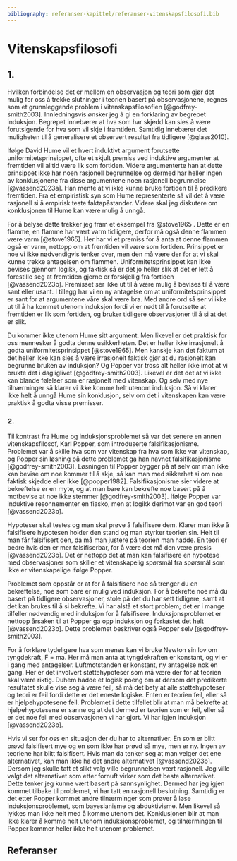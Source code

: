 ```yaml
--- 
bibliography: referanser-kapittel/referanser-vitenskapsfilosofi.bib
---
```


# Vitenskapsfilosofi

## 1.

Hvilken forbindelse det er mellom en observasjon og teori som gjør det mulig for oss å trekke slutninger i teorien basert på observasjonene, regnes som et grunnleggende problem i vitenskapsfilosofien [@godfrey-smith2003]. Innledningsvis ønsker jeg å gi en forklaring av begrepet induksjon. Begrepet innebærer at hva som har skjedd kan sies å være forutsigende for hva som vil skje i framtiden. Samtidig innebærer det muligheten til å generalisere et observert resultat fra tidligere [@glass2010].

Ifølge David Hume vil et hvert induktivt argument forutsette uniformitetsprinsippet, ofte et skjult premiss ved induktive argumenter at fremtiden vil alltid være lik som fortiden. Videre argumenterte han at dette prinsippet ikke har noen rasjonell begrunnelse og dermed har heller ingen av konklusjonene fra disse argumentene noen rasjonell begrunnelse [@vassend2023a]. Han mente at vi ikke kunne bruke fortiden til å predikere fremtiden. Fra et empiristisk syn som Hume representerte så vil det å være rasjonell si å empirisk teste faktapåstander. Videre skal jeg diskutere om konklusjonen til Hume kan være mulig å unngå.

For å belyse dette trekker jeg fram et eksempel fra @stove1965 . Dette er en flamme, en flamme har vært varm tidligere, derfor må også denne flammen være varm [@stove1965]. Her har vi et premiss for å anta at denne flammen også er varm, nettopp om at fremtiden vil være som fortiden. Prinsippet er noe vi ikke nødvendigvis tenker over, men den må være der for at vi skal kunne trekke antagelsen om flammen. Uniformitetsprinsippet kan ikke bevises gjennom logikk, og faktisk så er det jo heller slik at det er lett å forestille seg at fremtiden gjerne er forskjellig fra fortiden [@vassend2023b]. Premisset ser ikke ut til å være mulig å bevises til å være sant eller usant. I tillegg har vi en ny antagelse om at uniformitetsprinsippet er sant for at argumentene våre skal være bra. Med andre ord så ser vi ikke ut til å ha kommet utenom induksjon fordi vi er nødt til å forutsette at fremtiden er lik som fortiden, og bruker tidligere observasjoner til å si at det er slik.

Du kommer ikke utenom Hume sitt argument. Men likevel er det praktisk for oss mennesker å godta denne usikkerheten. Det er heller ikke irrasjonelt å godta uniformitetsprinsippet [@stove1965]. Men kanskje kan det faktum at det heller ikke kan sies å være irrasjonelt faktisk gjør at du rasjonelt kan begrunne bruken av induksjon? Og Popper var tross alt heller ikke imot at vi brukte det i dagliglivet [@godfrey-smith2003]. Likevel er det det at vi ikke kan blande følelser som er rasjonelt med vitenskap. Og selv med nye tilnærminger så klarer vi ikke komme helt utenom induksjon. Så vi klarer ikke helt å unngå Hume sin konklusjon, selv om det i vitenskapen kan være praktisk å godta visse premisser.

### 2.

Til kontrast fra Hume og induksjonsproblemet så var det senere en annen vitenskapsfilosof, Karl Popper, som introduserte falsifikasjonisme. Problemet var å skille hva som var vitenskap fra hva som ikke var vitenskap, og Popper sin løsning på dette problemet ga han navnet falsifikasjonisme [@godfrey-smith2003]. Løsningen til Popper bygger på at selv om man ikke kan bevise om noe kommer til å skje, så kan man med sikkerhet si om noe faktisk skjedde eller ikke [@popper1982]. Falsifikasjonisme sier videre at bekreftelse er en myte, og at man bare kan bekrefte noe basert på å motbevise at noe ikke stemmer [@godfrey-smith2003]. Ifølge Popper var induktive resonnementer en fiasko, men at logikk derimot var en god teori [@vassend2023b].

Hypoteser skal testes og man skal prøve å falsifisere dem. Klarer man ikke å falsifisere hypotesen holder den stand og man styrker teorien sin. Helt til man får falsifisert den, da må man justere på teorien man hadde. En teori er bedre hvis den er mer falsifiserbar, for å være det må den være presis [@vassend2023b]. Det er nettopp det at man kan falsifisere en hypotese med observasjoner som skiller et vitenskapelig spørsmål fra spørsmål som ikke er vitenskapelige ifølge Popper.

Problemet som oppstår er at for å falsifisere noe så trenger du en bekreftelse, noe som bare er mulig ved induksjon. For å bekrefte noe må du basert på tidligere observasjoner, stole på det du har sett tidligere, samt at det kan brukes til å si bekrefte. Vi har alstå et stort problem; det er i mange tilfeller nødvendig med induksjon for å falsifisere. Induksjonsproblemet er nettopp årsaken til at Popper ga opp induksjon og forkastet det helt [@vassend2023b]. Dette problemet beskriver også Popper selv [@godfrey-smith2003].

For å forklare tydeligere hva som menes kan vi bruke Newton sin lov om tyngdekraft, F = ma. Her må man anta at tyngdekraften er konstant, og vi er i gang med antagelser. Luftmotstanden er konstant, ny antagelse nok en gang. Her er det involvert støttehypoteser som må være der for at teorien skal være riktig. Duhem hadde et logisk poeng om at dersom det predikerte resultatet skulle vise seg å være feil, så må det bety at alle støttehypoteser og teori er feil fordi dette er det eneste logiske. Enten er teorien feil, eller så er hjelpehypotesene feil. Problemet i dette tilfellet blir at man må bekrefte at hjelpehypotesene er sanne og at det dermed er teorien som er feil, eller så er det noe feil med observasjonen vi har gjort. Vi har igjen induksjon [@vassend2023b].

Hvis vi ser for oss en situasjon der du har to alternativer. En som er blitt prøvd falsifisert mye og en som ikke har prøvd så mye, men er ny. Ingen av teoriene har blitt falsifisert. Hvis man da tenker seg at man velger det ene alternativet, kan man ikke ha det andre alternativet [@vassend2023b]. Dersom jeg skulle tatt et slikt valg ville begrunnelsen vært rasjonell. Jeg ville valgt det alternativet som etter fornuft virker som det beste alternativet. Dette tenker jeg kunne vært basert på sannsynlighet. Dermed har jeg igjen kommet tilbake til problemet, vi har tatt en rasjonell beslutning. Samtidig er det etter Popper kommet andre tilnærminger som prøver å løse induksjonsproblemet, som bayesianisme og abduktivisme. Men likevel så lykkes man ikke helt med å komme utenom det. Konklusjonen blir at man ikke klarer å komme helt utenom induksjonsproblemet, og tilnærmingen til Popper kommer heller ikke helt utenom problemet.

## Referanser



